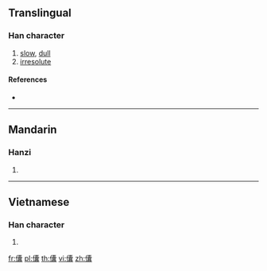 ==Translingual==

===Han character===
{{Han char|rn=9|rad=人|as=22|sn=24|four=|canj=OJBV|ids=⿰亻囊}}

# [[slow]], [[dull]]
# [[irresolute]]

====References====
* {{Han ref|kx=0122.110|dkj=01332|dj=0257.180|hdz=10240.100|uh=513E|ud=20798}}

----

==Mandarin==

===Hanzi===
{{cmn-hanzi|pin=[[nàng]] ([[nang4]])|wg=nang<sup>4</sup>}}

# {{defn|lang=cmn|sort=人22}}

----

==Vietnamese==

===Han character===
{{vi-hantu|nán|rs=人22}}

# {{defn|vi}}

[[fr:儾]]
[[pl:儾]]
[[th:儾]]
[[vi:儾]]
[[zh:儾]]